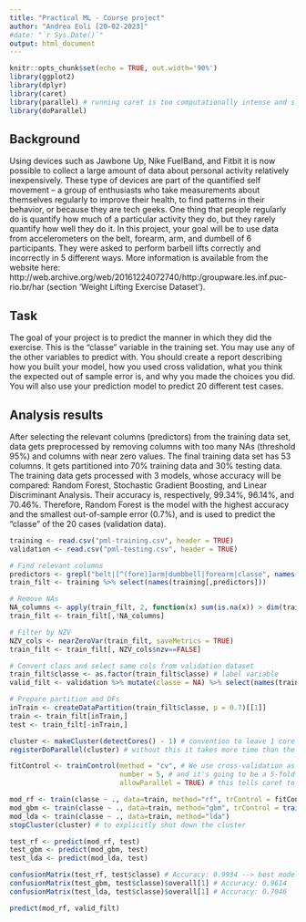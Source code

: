 ```yaml
---
title: "Practical ML - Course project"
author: "Andrea Eoli [20-02-2023]"
#date: "`r Sys.Date()`"
output: html_document
---
```


\fontsize{10}{12}

```r
knitr::opts_chunk$set(echo = TRUE, out.width='90%')
library(ggplot2)
library(dplyr)
library(caret)
library(parallel) # running caret is too computationally intense and slow without parallel
library(doParallel)

```

## Background

Using devices such as Jawbone Up, Nike FuelBand, and Fitbit it is now possible to collect a large amount of data about personal activity relatively inexpensively. These type of devices are part of the quantified self movement – a group of enthusiasts who take measurements about themselves regularly to improve their health, to find patterns in their behavior, or because they are tech geeks. One thing that people regularly do is quantify how much of a particular activity they do, but they rarely quantify how well they do it. In this project, your goal will be to use data from accelerometers on the belt, forearm, arm, and dumbell of 6 participants. They were asked to perform barbell lifts correctly and incorrectly in 5 different ways. More information is available from the website here: http://web.archive.org/web/20161224072740/http:/groupware.les.inf.puc-rio.br/har (section 'Weight Lifting Exercise Dataset').


## Task
The goal of your project is to predict the manner in which they did the exercise. This is the "classe" variable in the training set. You may use any of the other variables to predict with. You should create a report describing how you built your model, how you used cross validation, what you think the expected out of sample error is, and why you made the choices you did. You will also use your prediction model to predict 20 different test cases.


## Analysis results 
After selecting the relevant columns (predictors) from the training data set, data gets preprocessed by removing columns with too many NAs (threshold 95%) and columns with near zero values. The final training data set has 53 columns. It gets partitioned into 70% training data and 30% testing data. The training data gets processed with 3 models, whose accuracy will be compared: Random Forest, Stochastic Gradient Boosting, and Linear Discriminant Analysis. Their accuracy is, respectively, 99.34%, 96.14%, and 70.46%. Therefore, Random Forest is the model with the highest accuracy and the smallest out-of-sample error (0.7%), and is used to predict the "classe" of the 20 cases (validation data).


```r
training <- read.csv("pml-training.csv", header = TRUE)
validation <- read.csv("pml-testing.csv", header = TRUE)

# Find relevant columns
predictors <- grepl("belt|[^(fore)]arm|dumbbell|forearm|classe", names(training)) 
train_filt <- training %>% select(names(training[,predictors])) 

# Remove NAs
NA_columns <- apply(train_filt, 2, function(x) sum(is.na(x)) > dim(train_filt)[1]*0.95  || sum(x=="") > dim(train_filt)[1]*0.95)
train_filt <- train_filt[,!NA_columns]

# Filter by NZV
NZV_cols <- nearZeroVar(train_filt, saveMetrics = TRUE)
train_filt <- train_filt[, NZV_cols$nzv==FALSE]

# Convert class and select same cols from validation dataset
train_filt$classe <- as.factor(train_filt$classe) # label variable
valid_filt <- validation %>% mutate(classe = NA) %>% select(names(train_filt)) 

# Prepare partition and DFs
inTrain <- createDataPartition(train_filt$classe, p = 0.7)[[1]]
train <- train_filt[inTrain,]
test <- train_filt[-inTrain,]

```

```r
cluster <- makeCluster(detectCores() - 1) # convention to leave 1 core for OS
registerDoParallel(cluster) # without this it takes more time than the last movie of Park Chan-wook 

fitControl <- trainControl(method = "cv", # We use cross-validation as resampling method
                           number = 5, # and it's going to be a 5-fold CV
                           allowParallel = TRUE) # this tells caret to use the 'parallel' package

mod_rf <- train(classe ~ ., data=train, method="rf", trControl = fitControl)
mod_gbm <- train(classe ~ ., data=train, method="gbm", trControl = trainControl(allowParallel = T))
mod_lda <- train(classe ~ ., data=train, method="lda")
stopCluster(cluster) # to explicitly shut down the cluster

```

```r
test_rf <- predict(mod_rf, test)
test_gbm <- predict(mod_gbm, test)
test_lda <- predict(mod_lda, test)

confusionMatrix(test_rf, test$classe) # Accuracy: 0.9934 --> best model
confusionMatrix(test_gbm, test$classe)$overall[1] # Accuracy: 0.9614
confusionMatrix(test_lda, test$classe)$overall[1] # Accuracy: 0.7046
```

```r
predict(mod_rf, valid_filt)

```



